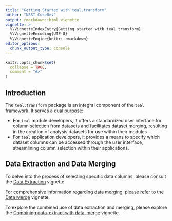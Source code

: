 ```yaml
---
title: "Getting Started with teal.transform"
author: "NEST CoreDev"
output: rmarkdown::html_vignette
vignette: >
  %\VignetteIndexEntry{Getting started with teal.transform}
  %\VignetteEncoding{UTF-8}
  %\VignetteEngine{knitr::rmarkdown}
editor_options:
  chunk_output_type: console
---
```


```r
knitr::opts_chunk$set(
  collapse = TRUE,
  comment = "#>"
)
```

## Introduction

The `teal.transform` package is an integral component of the `teal` framework. It serves a dual purpose:

- For `teal` module developers, it offers a standardized user interface for column selection from datasets and facilitates dataset merging, resulting in the creation of analysis datasets for use within their modules.
- For `teal` application developers, it provides a means to specify which dataset columns can be accessed through the user interface, streamlining column selection within their applications.

## Data Extraction and Data Merging

To delve into the process of selecting specific data columns, please consult the [Data Extraction](data-extract.html)  vignette.

For comprehensive information regarding data merging, please refer to the [Data Merge](data-merge.html) vignette.

To explore the combined use of data extraction and merging, please explore the [Combining data-extract with data-merge](data-extract-merge.html) vignette.
